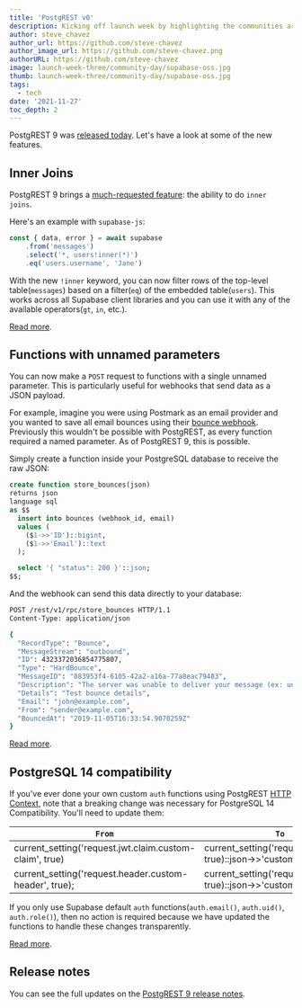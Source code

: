 ```yaml
---
title: 'PostgREST v0'
description: Kicking off launch week by highlighting the communities around Supabase.
author: steve_chavez
author_url: https://github.com/steve-chavez
author_image_url: https://github.com/steve-chavez.png
authorURL: https://github.com/steve-chavez
image: launch-week-three/community-day/supabase-oss.jpg
thumb: launch-week-three/community-day/supabase-oss.jpg
tags:
  - tech
date: '2021-11-27'
toc_depth: 2
---
```



PostgREST 9 was [released today](https://postgrest.org/en/v9.0/releases/v9.0.0.html). Let's have a look at some of the new features.

## Inner Joins

PostgREST 9  brings a [much-requested feature](https://github.com/supabase/postgrest-js/issues/197): the ability to do `inner joins`.

Here's an example with `supabase-js`:

```js
const { data, error } = await supabase
    .from('messages')
    .select('*, users!inner(*)')
    .eq('users.username', 'Jane')
```

With the new `!inner` keyword, you can now filter rows of the top-level table(`messages`) based on a filter(`eq`) of the embedded table(`users`). 
This works across all Supabase client libraries and you can use it with any of the available operators(`gt`, `in`, etc.).

[Read more](https://postgrest.org/en/v9.0/releases/v9.0.0.html#resource-embedding-with-top-level-filtering).

## Functions with unnamed parameters

You can now make a `POST` request to functions with a single unnamed parameter. This is particularly useful for webhooks that send data as a JSON payload.

For example, imagine you were using Postmark as an email provider and you wanted to save all email bounces using their [bounce webhook](https://postmarkapp.com/developer/webhooks/bounce-webhook).
Previously this wouldn't be possible with PostgREST, as every function required a named parameter. As of PostgREST 9, this is possible.

Simply create a function inside your PostgreSQL database to receive the raw JSON:

```sql
create function store_bounces(json) 
returns json 
language sql
as $$
  insert into bounces (webhook_id, email)
  values (
    ($1->>'ID')::bigint, 
    ($1->>'Email')::text
  );

  select '{ "status": 200 }'::json;
$$;
```

And the webhook can send this data directly to your database:

```bash
POST /rest/v1/rpc/store_bounces HTTP/1.1
Content-Type: application/json

{
  "RecordType": "Bounce",
  "MessageStream": "outbound",
  "ID": 4323372036854775807,
  "Type": "HardBounce",
  "MessageID": "883953f4-6105-42a2-a16a-77a8eac79483",
  "Description": "The server was unable to deliver your message (ex: unknown user, mailbox not found).",
  "Details": "Test bounce details",
  "Email": "john@example.com",
  "From": "sender@example.com",
  "BouncedAt": "2019-11-05T16:33:54.9070259Z"
}
```

[Read more](https://postgrest.org/en/v9.0/api.html#s-proc-single-unnamed).

## PostgreSQL 14 compatibility

If you've ever done your own custom `auth` functions using PostgREST [HTTP Context](https://postgrest.org/en/v8.0/api.html#accessing-request-headers-cookies-and-jwt-claims), 
note that a breaking change was necessary for PostgreSQL 14 Compatibility. You'll need to update them:


| `From` | `To` |
| --- | --- |
| current_setting('request.jwt.claim.custom-claim', true) | current_setting('request.jwt.claims', true)::json->>'custom-claim' |
| current_setting('request.header.custom-header', true); | current_setting('request.headers', true)::json->>'custom-header'; |


If you only use Supabase default `auth` functions(`auth.email()`, `auth.uid()`, `auth.role()`), then no action is required because we have updated the functions to handle these changes transparently.

[Read more](https://postgrest.org/en/v9.0/releases/v9.0.0.html#postgresql-14-compatibility).

## Release notes

You can see the full updates on the [PostgREST 9 release notes](https://postgrest.org/en/v9.0/releases/v9.0.0.html).